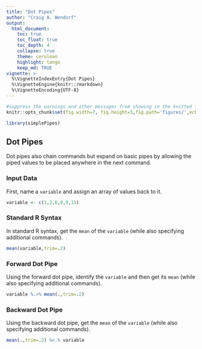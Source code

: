 ```yaml
---
title: "Dot Pipes"
author: "Craig A. Wendorf"
output:
  html_document:
    toc: true
    toc_float: true
    toc_depth: 4
    collapse: true
    theme: cerulean
    highlight: tango
    keep_md: TRUE
vignette: >
  %\VignetteIndexEntry{Dot Pipes}
  %\VignetteEngine{knitr::rmarkdown}
  %\VignetteEncoding{UTF-8}
---
```


```r
#suppress the warnings and other messages from showing in the knitted file.
knitr::opts_chunk$set(fig.width=7, fig.height=5,fig.path='figures/',echo=TRUE,warning=FALSE,message=FALSE)
```

```r
library(simplePipes)
```

## Dot Pipes

Dot pipes also chain commands but expand on basic pipes by allowing the piped values to be placed anywhere in the next command.

### Input Data

First, name a `variable` and assign an array of values back to it.

```r
variable <- c(1,2,6,8,9,15)
```

### Standard R Syntax

In standard R syntax, get the `mean` of the `variable` (while also specifying additional commands).

```r
mean(variable,trim=.2)
```

### Forward Dot Pipe

Using the forward dot pipe, identify the `variable` and then get its `mean` (while also specifying additional commands).

```r
variable %.>% mean(.,trim=.2)
```

### Backward Dot Pipe

Using the backward dot pipe, get the `mean` of the `variable` (while also specifying additional commands).

```r
mean(.,trim=.2) %<.% variable
```
